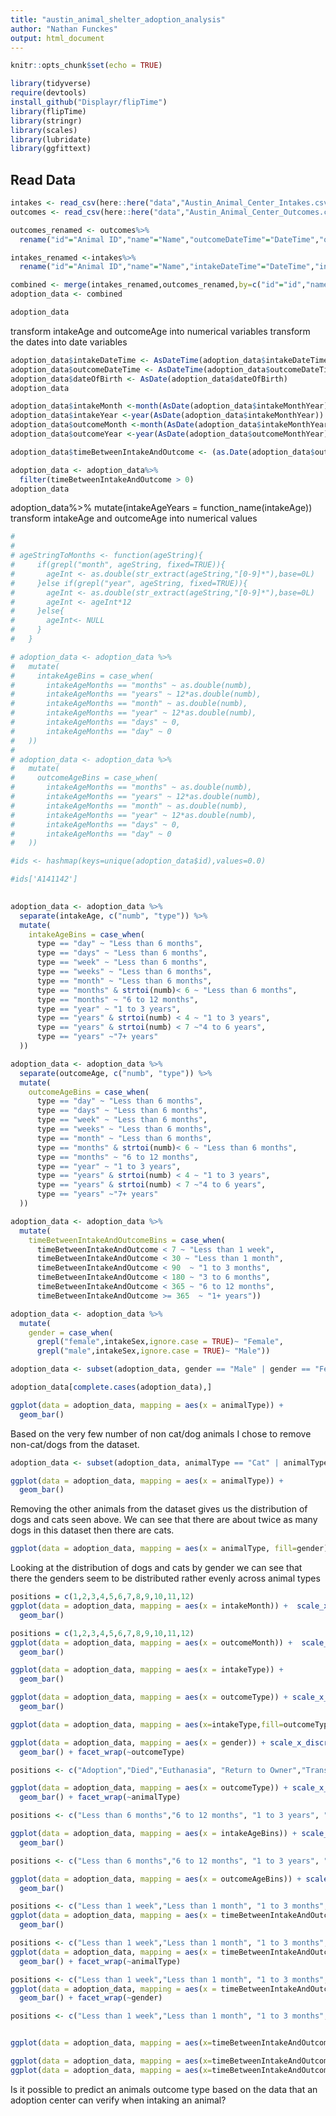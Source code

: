 ```yaml
---
title: "austin_animal_shelter_adoption_analysis"
author: "Nathan Funckes"
output: html_document
---
```


```r
knitr::opts_chunk$set(echo = TRUE)

library(tidyverse)
require(devtools)
install_github("Displayr/flipTime")
library(flipTime)
library(stringr)
library(scales)
library(lubridate)
library(ggfittext)
```

## Read Data

```r

intakes <- read_csv(here::here("data","Austin_Animal_Center_Intakes.csv"))
outcomes <- read_csv(here::here("data","Austin_Animal_Center_Outcomes.csv"))
```


```r
outcomes_renamed <- outcomes%>%
  rename("id"="Animal ID","name"="Name","outcomeDateTime"="DateTime","outcomeMonthYear"="MonthYear","dateOfBirth"="Date of Birth","outcomeType"="Outcome Type","outcomeSubtype"="Outcome Subtype","animalType"="Animal Type","outcomeSex"="Sex upon Outcome","outcomeAge"="Age upon Outcome","breed"="Breed","color"="Color")

intakes_renamed <-intakes%>%
  rename("id"="Animal ID","name"="Name","intakeDateTime"="DateTime","intakeMonthYear"="MonthYear","foundLocation"="Found Location","intakeType"="Intake Type","intakeCondition"="Intake Condition","animalType"="Animal Type","intakeSex"="Sex upon Intake","intakeAge"="Age upon Intake","breed"="Breed","color"="Color")
```


```r
combined <- merge(intakes_renamed,outcomes_renamed,by=c("id"="id","name"="name","animalType"="animalType","breed"="breed","color"="color"))
adoption_data <- combined
```



```r
adoption_data
```


transform intakeAge and outcomeAge into numerical variables
transform the dates into date variables

```r
adoption_data$intakeDateTime <- AsDateTime(adoption_data$intakeDateTime)
adoption_data$outcomeDateTime <- AsDateTime(adoption_data$outcomeDateTime)
adoption_data$dateOfBirth <- AsDate(adoption_data$dateOfBirth)
adoption_data
```


```r
adoption_data$intakeMonth <-month(AsDate(adoption_data$intakeMonthYear))
adoption_data$intakeYear <-year(AsDate(adoption_data$intakeMonthYear))
adoption_data$outcomeMonth <-month(AsDate(adoption_data$intakeMonthYear))
adoption_data$outcomeYear <-year(AsDate(adoption_data$outcomeMonthYear))
```


```r
adoption_data$timeBetweenIntakeAndOutcome <- (as.Date(adoption_data$outcomeDateTime) - as.Date(adoption_data$intakeDateTime))
```

```r
adoption_data <- adoption_data%>%
  filter(timeBetweenIntakeAndOutcome > 0)
adoption_data
```


adoption_data%>%
  mutate(intakeAgeYears = function_name(intakeAge))
transform intakeAge and outcomeAge into numerical values
```r
# 
# 
# ageStringToMonths <- function(ageString){
#     if(grepl("month", ageString, fixed=TRUE)){
#       ageInt <- as.double(str_extract(ageString,"[0-9]*"),base=0L)
#     }else if(grepl("year", ageString, fixed=TRUE)){
#       ageInt <- as.double(str_extract(ageString,"[0-9]*"),base=0L)
#       ageInt <- ageInt*12
#     }else{
#       ageInt<- NULL
#     }
#   }
```



```r
# adoption_data <- adoption_data %>%
#   mutate(
#     intakeAgeBins = case_when(
#       intakeAgeMonths == "months" ~ as.double(numb),
#       intakeAgeMonths == "years" ~ 12*as.double(numb),
#       intakeAgeMonths == "month" ~ as.double(numb),
#       intakeAgeMonths == "year" ~ 12*as.double(numb),
#       intakeAgeMonths == "days" ~ 0,
#       intakeAgeMonths == "day" ~ 0
#   ))
# 
# adoption_data <- adoption_data %>%
#   mutate(
#     outcomeAgeBins = case_when(
#       intakeAgeMonths == "months" ~ as.double(numb),
#       intakeAgeMonths == "years" ~ 12*as.double(numb),
#       intakeAgeMonths == "month" ~ as.double(numb),
#       intakeAgeMonths == "year" ~ 12*as.double(numb),
#       intakeAgeMonths == "days" ~ 0,
#       intakeAgeMonths == "day" ~ 0
#   ))

```



```r
#ids <- hashmap(keys=unique(adoption_data$id),values=0.0)

#ids['A141142']
  
```

```r

adoption_data <- adoption_data %>%
  separate(intakeAge, c("numb", "type")) %>% 
  mutate(
    intakeAgeBins = case_when(
      type == "day" ~ "Less than 6 months",
      type == "days" ~ "Less than 6 months",
      type == "week" ~ "Less than 6 months",
      type == "weeks" ~ "Less than 6 months",
      type == "month" ~ "Less than 6 months",
      type == "months" & strtoi(numb)< 6 ~ "Less than 6 months",
      type == "months" ~ "6 to 12 months",
      type == "year" ~ "1 to 3 years",
      type == "years" & strtoi(numb) < 4 ~ "1 to 3 years",
      type == "years" & strtoi(numb) < 7 ~"4 to 6 years",
      type == "years" ~"7+ years"
  ))

adoption_data <- adoption_data %>%
  separate(outcomeAge, c("numb", "type")) %>% 
  mutate(
    outcomeAgeBins = case_when(
      type == "day" ~ "Less than 6 months",
      type == "days" ~ "Less than 6 months",
      type == "week" ~ "Less than 6 months",
      type == "weeks" ~ "Less than 6 months",
      type == "month" ~ "Less than 6 months",
      type == "months" & strtoi(numb)< 6 ~ "Less than 6 months",
      type == "months" ~ "6 to 12 months",
      type == "year" ~ "1 to 3 years",
      type == "years" & strtoi(numb) < 4 ~ "1 to 3 years",
      type == "years" & strtoi(numb) < 7 ~"4 to 6 years",
      type == "years" ~"7+ years"
  ))

```

```r
adoption_data <- adoption_data %>%
  mutate(
    timeBetweenIntakeAndOutcomeBins = case_when(
      timeBetweenIntakeAndOutcome < 7 ~ "Less than 1 week",
      timeBetweenIntakeAndOutcome < 30 ~ "Less than 1 month",
      timeBetweenIntakeAndOutcome < 90  ~ "1 to 3 months",
      timeBetweenIntakeAndOutcome < 180 ~ "3 to 6 months",
      timeBetweenIntakeAndOutcome < 365 ~ "6 to 12 months",
      timeBetweenIntakeAndOutcome >= 365  ~ "1+ years"))
```

```r
adoption_data <- adoption_data %>%
  mutate(
    gender = case_when(
      grepl("female",intakeSex,ignore.case = TRUE)~ "Female",
      grepl("male",intakeSex,ignore.case = TRUE)~ "Male"))
```

```r
adoption_data <- subset(adoption_data, gender == "Male" | gender == "Female")
```


```r
adoption_data[complete.cases(adoption_data),]
```

```r
ggplot(data = adoption_data, mapping = aes(x = animalType)) +
  geom_bar()
```

Based on the very few number of non cat/dog animals I chose to remove non-cat/dogs from the dataset. 

```r
adoption_data <- subset(adoption_data, animalType == "Cat" | animalType == "Dog")
```


```r
ggplot(data = adoption_data, mapping = aes(x = animalType)) +
  geom_bar()
```
Removing the other animals from the dataset gives us the distribution of dogs and cats seen above. We can see that there are about twice as many dogs in this dataset then there are cats.

```r
ggplot(data = adoption_data, mapping = aes(x = animalType, fill=gender)) +geom_bar(position="stack")
```
Looking at the distribution of dogs and cats by gender we can see that there the genders seem to be distributed rather evenly across animal types


```r
positions = c(1,2,3,4,5,6,7,8,9,10,11,12)
ggplot(data = adoption_data, mapping = aes(x = intakeMonth)) +  scale_x_discrete(limits = positions)+
  geom_bar()

```

```r
positions = c(1,2,3,4,5,6,7,8,9,10,11,12)
ggplot(data = adoption_data, mapping = aes(x = outcomeMonth)) +  scale_x_discrete(limits = positions)+
  geom_bar()
```

```r
ggplot(data = adoption_data, mapping = aes(x = intakeType)) +
  geom_bar()
```


```r
ggplot(data = adoption_data, mapping = aes(x = outcomeType)) + scale_x_discrete(labels=wrap_format(10))+
  geom_bar()
```

```r
ggplot(data = adoption_data, mapping = aes(x=intakeType,fill=outcomeType))+geom_bar(position="dodge") +scale_x_discrete( labels=wrap_format(8))
```


```r
ggplot(data = adoption_data, mapping = aes(x = gender)) + scale_x_discrete(labels=wrap_format(8))+
  geom_bar() + facet_wrap(~outcomeType)
```


```r
positions <- c("Adoption","Died","Euthanasia", "Return to Owner","Transfer")

ggplot(data = adoption_data, mapping = aes(x = outcomeType)) + scale_x_discrete(limits = positions, labels=wrap_format(8))+
  geom_bar() + facet_wrap(~animalType) 
```


```r
positions <- c("Less than 6 months","6 to 12 months", "1 to 3 years", "4 to 6 years", "7+ years")

ggplot(data = adoption_data, mapping = aes(x = intakeAgeBins)) + scale_x_discrete(limits = positions) +
  geom_bar()
```

```r

positions <- c("Less than 6 months","6 to 12 months", "1 to 3 years", "4 to 6 years", "7+ years")

ggplot(data = adoption_data, mapping = aes(x = outcomeAgeBins)) + scale_x_discrete(limits = positions) +
  geom_bar()
```

```r
positions <- c("Less than 1 week","Less than 1 month", "1 to 3 months", "3 to 6 months", "6 to 12 months", "1+ years")
ggplot(data = adoption_data, mapping = aes(x = timeBetweenIntakeAndOutcomeBins)) + scale_x_discrete(limits = positions, labels=wrap_format(8)) +
  geom_bar()
```

```r
positions <- c("Less than 1 week","Less than 1 month", "1 to 3 months", "3 to 6 months", "6 to 12 months", "1+ years")
ggplot(data = adoption_data, mapping = aes(x = timeBetweenIntakeAndOutcomeBins)) + scale_x_discrete(limits = positions, labels=wrap_format(8)) +
  geom_bar() + facet_wrap(~animalType)
```

```r
positions <- c("Less than 1 week","Less than 1 month", "1 to 3 months", "3 to 6 months", "6 to 12 months", "1+ years")
ggplot(data = adoption_data, mapping = aes(x = timeBetweenIntakeAndOutcomeBins)) + scale_x_discrete(limits = positions, labels=wrap_format(5)) +
  geom_bar() + facet_wrap(~gender)
```



```r
positions <- c("Less than 1 week","Less than 1 month", "1 to 3 months", "3 to 6 months", "6 to 12 months", "1+ years")


ggplot(data = adoption_data, mapping = aes(x=timeBetweenIntakeAndOutcomeBins,fill=outcomeType))+ scale_x_discrete(limits = positions, labels=wrap_format(8))+geom_bar(position="dodge") 
```


```r
ggplot(data = adoption_data, mapping = aes(x=timeBetweenIntakeAndOutcome))+geom_boxplot() 
ggplot(data = adoption_data, mapping = aes(x=timeBetweenIntakeAndOutcome))+geom_histogram() 
```





Is it possible to predict an animals outcome type based on the data that an adoption center can verify when intaking an animal?